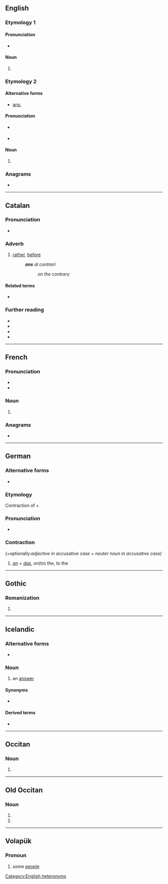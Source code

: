 {{also|ANS|äns|åns|Åns|ans.|-áns}}
==English==

===Etymology 1===

====Pronunciation====
* {{a|GA|RP}} {{IPA|en|/ˈænz/}}

====Noun====
{{head|en|noun form}}

# {{plural of|en|an}}

===Etymology 2===

====Alternative forms====
* [[ans.]]

====Pronunciation====
* {{a|GA}} {{IPA|en|/ˈæns/}}
* {{a|RP}} {{IPA|en|/ˈɑːns/}}

====Noun====
{{head|en|noun}}

# {{abbr of|en|answer}}

===Anagrams===
* {{anagrams|en|a=ans|-san|NAS|NAs|NSA|SAN|SAn|SNA|San|san}}

[[Category:English heteronyms]]
----

==Catalan==

===Pronunciation===
* {{ca-IPA}}

===Adverb===
{{ca-adv}}

# {{lb|ca|formal}} [[rather]], [[before]]
#: '''''ans''' al contrari''
#:: ''on the contrary''

====Related terms====
* {{l|ca|abans}}

===Further reading===
* {{R:IEC2}}
* {{R:GDLC}}
* {{R:DNV}}
* {{R:DCVB}}

----

==French==

===Pronunciation===
* {{fr-IPA}}
* {{audio|fr|LL-Q150 (fra)-0x010C-ans.wav|Audio}}

===Noun===
{{head|fr|noun form|g=m-p}}

# {{inflection of|fr|an||p}}

===Anagrams===
* {{l|fr|san}}

----

==German==

===Alternative forms===
* {{alter|de|an's}}

===Etymology===
Contraction of {{m|de|an}} + {{m|de|das}}

===Pronunciation===
* {{audio|de|De-ans.ogg|Audio}}

===Contraction===
{{head|de|contraction}} ''(+ ''optionally:'' adjective in accusative case + neuter noun in accusative case)''

# ''[[an#German|an]] + [[das#German|das]]'', on(to) the, to the

----

==Gothic==

===Romanization===
{{got-rom}}

# {{romanization of|got|𐌰𐌽𐍃}}

----

==Icelandic==

===Alternative forms===
* {{qualifier|obsolete}} {{l|is|anz}}

===Noun===
{{is-noun|f}}

# {{lb|is|rare}} an [[answer]]

====Synonyms====
* {{sense|an answer}} {{l|is|svar|g=n}}

====Derived terms====
* {{l|is|ansa}}

----

==Occitan==

===Noun===
{{head|oc|noun form}}

# {{plural of|oc|an}}

----

==Old Occitan==

===Noun===
{{head|pro|noun form|g=m-p}}

# {{inflection of|pro|an||nom|p}}
# {{inflection of|pro|an||obl|s}}

----

==Volapük==

===Pronoun===
{{head|vo|pronoun}}

# some [[people]]